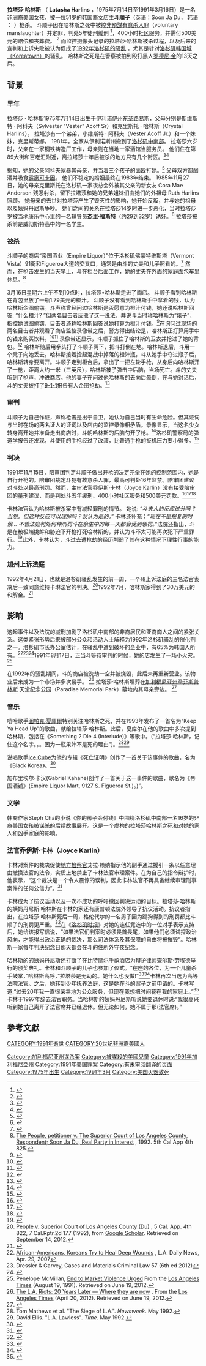 {{Infobox person
| name = 拉塔莎·哈林斯
| image = 
| image_size = 
| caption = 拉塔莎·哈林斯
| birth_name = 
| birth_date = {{birth date|1975|7|14}}
| birth_place = 美国 [[伊利诺伊州|伊利诺伊州]] [[东圣路易斯_(伊利诺伊州)|东圣路易斯 (伊利诺伊州)]]
| death_date = {{death date and age|mf=yes|1991|3|16|1975|7|14}}
| death_place = 美国 [[加利福尼亚州|加利福尼亚州]][[洛杉矶|洛杉矶]]
| death_cause = [[枪击|枪击]]
| nationality = {{flagicon|United States}} 美国
| other_names = Tasha
| education = 洛杉矶Westchester 中学
}}'''拉塔莎·哈林斯''' （ '''Latasha Harlins''' ，1975年7月14日至1991年3月16日）是一名[[非裔美国人|非洲裔美国]]女孩，被一位51岁的[[朝鮮_(地區)|韩国]]裔女店主'''斗順子'''（英语：Soon Ja Du， [[諺文|韩语]] ： {{Lang|ko|두순자}}  ）枪杀。 斗顺子因在哈林斯之死中被控[[蓄意殺人|非預謀有意杀人罪]]（voluntary manslaughter）并定罪，判处5年徒刑缓刑 <ref>{{Cite web |url=https://lareviewofbooks.org/article/common-ground-brenda-stevensons-the-contested-murder-of-latasha-harlins/ |title=存档副本 |access-date=2020-05-27 |archive-date=2021-02-25 |archive-url=https://web.archive.org/web/20210225213818/https://lareviewofbooks.org/article/common-ground-brenda-stevensons-the-contested-murder-of-latasha-harlins/ |dead-url=no }}</ref>，400小时社区服务，并需付500美元的赔偿和丧葬费。 <ref>{{Cite web |url=https://caselaw.findlaw.com/ca-court-of-appeal/1769555.html |title=存档副本 |access-date=2020-05-27 |archive-date=2020-12-04 |archive-url=https://web.archive.org/web/20201204165719/https://caselaw.findlaw.com/ca-court-of-appeal/1769555.html |dead-url=no }}</ref> 而监控摄像头记录的拉塔莎·哈林斯被杀过程，以及后来的宣判和上诉失败被认为促成了[[1992年洛杉磯暴動|1992年洛杉矶的骚乱]] ，尤其是针对[[韩国城_(洛杉矶)|洛杉矶韩国城（Koreatown）]]的骚乱。 哈林斯之死是在警察被拍到殴打黑人[[罗德尼·金|罗德尼·金]]的13天之后。 

== 背景 ==

=== 早年 ===
拉塔莎 · 哈林斯1975年7月14日出生于[[东圣路易斯_(伊利诺伊州)|伊利诺伊州东圣路易斯]]，父母分别是斯维斯特 · 阿科夫（Sylvester "Vester" Acoff Sr）和克里斯托 · 哈林斯（Crystal Harlins）。 拉塔沙有一个弟弟，小维斯特 · 阿科夫（Vester Acoff Jr.）和一个妹妹，克里斯蒂娜。 1981年，全家从伊利诺斯州搬到了[[洛杉矶|洛杉矶中南部]]。 拉塔莎六岁时，父亲在一家钢铁铸造厂工作，母亲则在当地一家酒馆当服务员。 他们住在第89大街和百老汇附近，离拉塔莎十年后被杀的地方只有几个街区。<ref name="black past">{{Cite web|title=Latasha Harlins (1975-1991)|url=https://www.blackpast.org/african-american-history/harlins-latasha-1975-1991/|author=|date=|first=|publisher=Black Past|access-date=2020-05-27|archive-date=2021-03-04|archive-url=https://web.archive.org/web/20210304150948/https://www.blackpast.org/african-american-history/harlins-latasha-1975-1991/|dead-url=no}}</ref><ref>{{Cite news|url=https://www.latimes.com/archives/la-xpm-1991-04-08-mn-121-story.html|title=Conflict Brings Tragic End to Similar Dreams of Life : Shooting: An immigrant grocer is accused of murdering a girl, 15. Both sought to overcome adversity.|author=Katz|first=Jesse|date=1991-04-08|work=Los Angeles Times|accessdate=2019-12-27|archiveurl=https://web.archive.org/web/20210308105135/https://www.latimes.com/archives/la-xpm-1991-04-08-mn-121-story.html|archivedate=2021-03-08|publisher=|author2=Lee|first2=John H.|dead-url=no}}</ref>

据知，她的父亲阿科夫家暴其母亲，并当着三个孩子的面殴打她。<ref name="black past">{{Cite web|title=Latasha Harlins (1975-1991)|url=https://www.blackpast.org/african-american-history/harlins-latasha-1975-1991/|author=|date=|first=|publisher=Black Past}}</ref> 父母双方都酗酒并吸食[[霹雳可卡因|霹雳可卡因]]。 他们不稳定的婚姻最终在1983年结束。 1985年11月27日，她的母亲克里斯托在洛杉矶一家夜总会外被其父亲的新女友 Cora Mae Anderson 残忍射杀，留下拉塔莎和她的兄弟姐妹们由她们的外祖母 Ruth Harlins 照顾。 她母亲的去世对拉塔莎产生了毁灭性的影响，她开始反叛，并与她的祖母以及姨妈丹尼斯争吵。 她们之间的关系在拉塔莎14岁时进一步恶化，当时拉塔莎岁被当地康乐中心里的一名辅导员'''杰里·福斯特'''（约29到32岁）诱奸。<ref name="stevenson">{{Cite book|last=Stevenson|first=Brenda|title=The Contested Murder of Latasha Harlins: Justice, Gender, and the Origins of the LA Riots|date=2013|publisher=Oxford University Press|isbn=978-0-19-933959-4|url=https://books.google.com/books?id=43pNbilVMboC&lpg=PP65&dq=latasha%20harlins%20crystal%201985&pg=PP65#v=onepage&q&f=false|accessdate=January 20, 2020|language=en|archive-date=2020-11-04|archive-url=https://web.archive.org/web/20201104104500/https://books.google.com/books?id=43pNbilVMboC&lpg=PP65&dq=latasha%20harlins%20crystal%201985&pg=PP65#v=onepage&q&f=false|dead-url=no}}</ref> 拉塔莎被杀前是威彻斯特高中的一名学生。

=== 被杀 ===
斗顺子的商店“帝国酒业（Empire Liquor）”位于洛杉矶佛蒙特维斯塔（Vermont Vista）91街和Figueroa大道的交叉口，通常是由斗的丈夫和儿子照看的。<ref>{{Cite web|title=Liquor Permit Denied at Site of 1991 Killing|url=http://articles.latimes.com/2005/jan/29/local/me-liquor29|author=II|date=29 January 2005|first=Rong-Gong Lin|publisher=|access-date=2020-05-27|archive-date=2018-10-09|archive-url=https://web.archive.org/web/20181009190558/http://articles.latimes.com/2005/jan/29/local/me-liquor29|dead-url=no}}</ref> 然而，在枪击发生的当天早上，斗在柜台后面工作，她的丈夫在外面的家庭面包车里休息。<ref name="transcript">[http://ca.findacase.com/research/wfrmDocViewer.aspx/xq/fac.19920421_0040904.ca.htm/qx The People, petitioner v. The Superior Court of Los Angeles County, Respondent; Soon Ja Du, Real Party in Interest] {{Wayback|url=http://ca.findacase.com/research/wfrmDocViewer.aspx/xq/fac.19920421_0040904.ca.htm/qx |date=20131204025632 }}, 1992. 5th Cal App 4th 825.</ref>

3月16日星期六上午不到10点时，拉塔莎•哈林斯走进了商店。 斗顺子看到哈林斯在背包里放了一瓶1.79美元的橙汁。 斗顺子没有看到哈林斯手中拿着的钱，认为哈林斯企图偷窃。斗声称曾经问过哈林斯是否愿意为橙汁付钱，她还说哈林斯回答: “什么橙汁? ”但两名目击者反驳了这一说法，并说斗当时称哈林斯为“婊子”，指控她试图偷窃，目击者还称哈林斯回答说她打算为橙汁付钱。<ref>{{Cite web|title=People v. Soon Ja Du|url=https://caselaw.findlaw.com/ca-court-of-appeal/1769555.html|accessdate=2018-08-23|work=Findlaw|language=en-US|archive-date=2020-12-04|archive-url=https://web.archive.org/web/20201204165719/https://caselaw.findlaw.com/ca-court-of-appeal/1769555.html|dead-url=no}}</ref>在询问过现场的两名目击者并观看了商店监控录像带之后，警方得出结论是，哈林斯正打算用手中的钱来购买饮料。<ref>{{Cite news|url=http://articles.latimes.com/1991-03-20/local/me-384_1_korean-american-communities|title=A Senseless and Tragic Killing :  New tension for Korean-American and African-American communities|date=1991-03-20|work=Los Angeles Times|accessdate=2018-08-23|language=en-US|issn=0458-3035|archive-date=2018-03-07|archive-url=https://web.archive.org/web/20180307192252/http://articles.latimes.com/1991-03-20/local/me-384_1_korean-american-communities|dead-url=no}}</ref><ref>{{Cite news|url=https://www.nytimes.com/1991/03/22/us/merchant-charged-in-girl-s-fatal-shooting.html <!-- https://query.nytimes.com/gst/fullpage.html?res=9D0CE7D6133CF931A15750C0A967958260 -->|title=Merchant Charged in Girl's Fatal Shooting|work=[[The_New_York_Times|The New York Times]]|date=March 22, 1991|agency=Associated Press|accessdate=2020-05-27|archive-date=2021-03-11|archive-url=https://web.archive.org/web/20210311102933/https://www.nytimes.com/1991/03/22/us/merchant-charged-in-girl-s-fatal-shooting.html|dead-url=no}}</ref> 录像带还显示，斗顺子抓住了哈林斯的卫衣并抢过了她的背包。<ref>{{Citation|title=Shooting of teen Latasha Harlins at Empire Liquor in 1991 (Warning: Graphic content)|url=https://www.youtube.com/watch?v=Kiw6Q9-lfXc|language=en|access-date=2019-12-12|archive-date=2021-02-01|archive-url=https://web.archive.org/web/20210201144447/https://www.youtube.com/watch?v=Kiw6Q9-lfXc|dead-url=no}}</ref> 哈林斯随后用拳头打了斗顺子两下，把斗打倒在地。哈林斯退后，斗用一个凳子向她丢去。哈林斯接着捡起混战中掉落的橙汁瓶，斗从她手中夺过瓶子后，哈林斯转身要离开。斗顺子走到柜台后，拿出了一把左轮手枪，从身后向哈林斯开了一枪，距离大约一米（三英尺），哈林斯被子弹击中后脑，当场死亡。斗的丈夫听到了枪声，冲进商店。他的妻子在问过他哈林斯的去向后晕倒，在与她对话后，斗的丈夫拨打了[[9-1-1|9-1-1]]报告有人企图抢劫。<ref name="audio_transcript">{{Cite web|title=Legal Audio Opinions and Courtroom Video - LexisNexis Courtroom Cast|url=http://courtroomcast.lexisnexis.com/acf_cases/9963-people-v-superior-court-du-|work=lawschool.courtroomview.com|access-date=2020-05-27|archive-date=2015-01-06|archive-url=https://web.archive.org/web/20150106141813/http://courtroomcast.lexisnexis.com/acf_cases/9963-people-v-superior-court-du-|dead-url=no}}</ref>

=== 审判 ===
斗顺子为自己作证，声称枪击是出于自卫，她认为自己当时有生命危险。但其证词与当时在场的两名证人的证词以及店内的监控录像相矛盾。录像显示，当这名少女转身离开她并准备走出商店时，斗朝哈林斯的后脑勺开了枪。<ref>{{Cite web|title=Videotape Shows Teen Being Shot After Fight :  Killing: Trial opens for Korean grocer who is accused in the slaying of a 15-year-old black girl at a South-Central store.|url=http://articles.latimes.com/1991-10-01/local/me-3692_1_black-girl|author=FORD|date=1 October 1991|first=ANDREA|publisher=|access-date=2020-05-27|archive-date=2019-01-16|archive-url=https://web.archive.org/web/20190116144154/http://articles.latimes.com/1991-10-01/local/me-3692_1_black-girl|dead-url=no}}</ref>洛杉矶警察局的弹道学报告还发现，斗使用的手枪经过了改装，比普通手枪的扳机压力要小得多。<ref name="audio_transcript">{{Cite web|title=Legal Audio Opinions and Courtroom Video - LexisNexis Courtroom Cast|url=http://courtroomcast.lexisnexis.com/acf_cases/9963-people-v-superior-court-du-|work=lawschool.courtroomview.com}}</ref>

=== 判决 ===
1991年11月15日，陪审团判定斗顺子做出开枪的决定完全在她的控制范围内，她是自行开枪的。陪审团裁定斗犯有故意杀人罪，最高可判处16年监禁。陪审团建议对斗处以最高刑罚。然而，主审法官乔伊斯·卡林（Joyce Karlin）没有接受陪审团的量刑建议，而是判处斗五年缓刑、400小时社区服务和500美元罚款。<ref>{{Cite web|title=Twilight: Los Angeles, 1992 Historical Timeline|url=http://occr.ucdavis.edu/ccbp2004/timeline.cfm|work=UC Davis|access-date=2020-05-27|archive-url=https://web.archive.org/web/20190427192632/https://occr.ucdavis.edu/ccbp2004/timeline.cfm|archive-date=2019-04-27|dead-url=yes}}</ref><ref name="The New York Times">{{Cite news|url=https://www.nytimes.com/1992/01/24/news/judge-who-gave-probation-in-a-slaying-may-be-moved.html|title=Judge Who Gave Probation In a Slaying May Be Moved|work=[[The_New_York_Times|The New York Times]]|date=January 24, 1992|accessdate=2020-05-27|archive-date=2021-03-08|archive-url=https://web.archive.org/web/20210308192456/https://www.nytimes.com/1992/01/24/news/judge-who-gave-probation-in-a-slaying-may-be-moved.html|dead-url=no}}</ref><ref>{{Citation|url=https://www.nytimes.com/1992/11/26/us/us-looks-into-korean-grocer-s-slaying-of-black.html|title=U.S. Looks Into Korean Grocer's Slaying of Black Published|journal=[[The_New_York_Times|The New York Times]]|date=November 26, 1992|accessdate=2020-05-27|archive-date=2021-03-08|archive-url=https://web.archive.org/web/20210308161418/https://www.nytimes.com/1992/11/26/us/us-looks-into-korean-grocer-s-slaying-of-black.html|dead-url=no}}</ref>

卡林法官认为哈林斯被杀案中有减轻罪刑的情节。 她说: “''斗夫人的反应过分吗？ 当然。但这种反应可以理解吗？我认为是的。''” 卡林还补充：“''现在不是报复的时候... 不管法庭判处何种刑罚斗在余生中的每一天都会受到惩罚。''”法院还指出，斗是在被极端挑衅和胁迫下开枪打死哈林斯的，并认为斗不太可能再次犯下严重罪行。<ref>{{Cite news|url=https://www.nytimes.com/1991/11/17/us/grocer-given-probation-in-shooting-of-girl.html|title=Grocer Given Probation in Shooting of Girl|work=[[The_New_York_Times|The New York Times]]|date=November 17, 1991|accessdate=2020-05-27|archive-date=2021-03-08|archive-url=https://web.archive.org/web/20210308123122/https://www.nytimes.com/1991/11/17/us/grocer-given-probation-in-shooting-of-girl.html|dead-url=no}}</ref>此外，卡林认为，斗过去遭抢劫的经历削弱了其在这种情况下理性行事的能力。

=== 加州上诉法庭 ===
1992年4月21日，也就是洛杉矶骚乱发生的前一周，一个州上诉法庭的三名法官表决后一致同意维持卡琳法官的判决。<ref>[https://scholar.google.com/scholar_case?q=Soon+Ja+Du&hl=en&as_sdt=2,21&case=8405426532110531165&scilh=0 People v. Superior Court of Los Angeles County (Du)] {{Wayback|url=https://scholar.google.com/scholar_case?q=Soon+Ja+Du&hl=en&as_sdt=2,21&case=8405426532110531165&scilh=0 |date=20210305081313 }}, 5 Cal. App. 4th 822, 7 Cal.Rptr.2d 177 (1992), from [[Google_Scholar|Google Scholar]].  Retrieved on September 14, 2012.</ref>1992年7月，哈林斯家得到了30万美元的和解金。<ref>{{Citation|url=https://www.latimes.com/archives/la-xpm-1992-07-09-me-2491-story.htmls|title=LOS ANGELES : Family of Latasha Harlins Wins $300,000 Settlement|journal=Los Angeles Times|date=July 9, 1992}}{{Dead link}}</ref>

== 影响 ==
这起事件以及法院的减刑加剧了洛杉矶中南部的非裔居民和亚裔商人之间的紧张关系。这类紧张形势后来被部分公众和活动人士解释为1992年洛杉矶骚乱的催化剂之一。洛杉矶市长办公室估计，在骚乱中遭到破坏的企业中，有65%为韩国人所有。<ref>[http://www.dailynews.com/general-news/20070429/african-americans-koreans-try-to-heal-deep-wounds African-Americans, Koreans Try to Heal Deep Wounds] {{Wayback|url=http://www.dailynews.com/general-news/20070429/african-americans-koreans-try-to-heal-deep-wounds |date=20170830154401 }}, L.A. Daily News, Apr. 29, 2007</ref><ref>Dressler & Garvey, Cases and Materials Criminal Law 57 (6th ed 2012)</ref><ref>{{Cite book|last=Salak|first=John|date=1993|title=The Los Angeles Riots: America's Cities in Crisis|location=Brookfield, Conn.|publisher=Millbrook Press|page=[https://archive.org/details/losangelesriotsa00sala/page/24 24]|isbn=1562943731|url=https://archive.org/details/losangelesriotsa00sala/page/24}}</ref>1991年8月17日，正当斗等待审判的时候，她的店发生了一场小火灾。<ref>Penelope McMillan, [http://articles.latimes.com/1991-08-19/local/me-735_1_criminal-charges End to Market Violence Urged] {{Wayback|url=http://articles.latimes.com/1991-08-19/local/me-735_1_criminal-charges |date=20151026152123 }}  From the [[Los_Angeles_Times|Los Angeles Times]] (August 19, 1991).  Retrieved on June 19, 2012.</ref>

在1992年的骚乱期间，斗的商店被洗劫一空并被烧毁，此后未再重新营业。该物业后来成为一个市场并多次易手。 <ref>[http://graphics.latimes.com/towergraphic-where-they-are-now/ The L.A. Riots: 20 Years Later — Where they are now] {{Wayback|url=http://graphics.latimes.com/towergraphic-where-they-are-now/ |date=20201031224517 }}. From the [[Los_Angeles_Times|Los Angeles Times]] (April 20, 2012). Retrieved on June 19, 2012.</ref> 拉塔莎·哈林斯埋葬在[[圣菲斯普林斯_(加利福尼亚州)|加利福尼亚州圣菲斯普林斯]] 天堂纪念公园（Paradise Memorial Park）墓地内其母亲旁边。 <ref>{{Citation|url=https://www.findagrave.com/memorial/181458514/latasha-harlins|title=Latasha Harlins|journal=Find a Grave|date=|accessdate=2020-05-27|archive-date=2020-07-21|archive-url=https://web.archive.org/web/20200721005014/https://www.findagrave.com/memorial/181458514/latasha-harlins|dead-url=no}}</ref> 

=== 音乐 ===
嘻哈歌手[[圖帕克·夏庫爾|圖帕克·夏庫爾]]特别关注哈林斯之死，并在1993年发布了一首名为“Keep Ya Head Up”的歌曲，献给拉塔莎·哈林斯。此后，夏库尔在他的歌曲中多次提到哈林斯，包括在《Something 2 Die 4 (Interlude)》等歌中。(“拉塔莎·哈林斯，记住这个名字。。。因为一瓶果汁不是死的理由”)。<ref name="mathewsetal">Tom Mathews et al. "The Siege of L.A.". ''Newsweek''. May 1992.</ref><ref name="ellis">David Ellis. "L.A. Lawless". ''Time''. May 1992.</ref>

说唱歌手[[艾斯·库伯|Ice Cube]]为他的专辑《死亡证明》创作了一首关于该事件的歌曲，名为《Black Korea》。<ref>{{Cite web|title=True to the Game: Ice Cube's 'Death Certificate'|url=http://www.popmatters.com/feature/148997-true-to-the-game-ice-cubes-death-certificate/|author=Van Nguyen|date=18 October 2011|first=Dean|work=[[PopMatters|PopMatters]]|access-date=2020-05-27|archive-date=2017-06-20|archive-url=https://web.archive.org/web/20170620154935/http://www.popmatters.com/feature/148997-true-to-the-game-ice-cubes-death-certificate/|dead-url=no}}</ref>

加布里埃尔·卡汉(Gabriel Kahane)创作了一首关于这一事件的歌曲，歌名为《帝国酒铺》(Empire Liquor Mart, 9127 S. Figueroa St.)。)”。

=== 文学 ===
韩裔作家Steph Cha的小说《你的房子会付钱》中围绕洛杉矶中南部一名16岁的非裔美国女孩被谋杀的后续故事展开。这是一个虚构的拉塔莎哈林斯之死和对她的家人和凶手家庭的影响。
<br />

=== 法官乔伊斯·卡林（Joyce Karlin） ===
卡林对案件的裁决促使[[地方檢察官|地方检察官]]艾拉·赖纳指示他的副手通过援引一条以任意理由撤换法官的法令，实质上地禁止了卡林法官审理案件。在为自己的指令辩护时，他表示，“这个裁决是一个令人震惊的误判，因此卡林法官不再具备继续审理刑事案件的任何公信力”。<ref>{{Cite news|url=https://www.nytimes.com/1991/11/22/news/unusual-threat-for-a-judge-in-a-bitter-slaying-trial.html|title=Unusual Threat for a Judge in a Bitter Slaying Trial|author=Perez-Pena|first=Richard|accessdate=2018-09-25|language=en|archive-date=2021-03-08|archive-url=https://web.archive.org/web/20210308181709/https://www.nytimes.com/1991/11/22/news/unusual-threat-for-a-judge-in-a-bitter-slaying-trial.html|dead-url=no}}</ref>

卡林成为了抗议活动以及一次不成功的呼吁撤回判决运动的目标。拉塔莎·哈林斯的姨妈丹尼斯·哈林斯在卡林的家还有康普顿法院外领导了抗议活动。抗议者指出，在拉塔莎·哈林斯死后一周，格伦代尔的一名男子因为踢狗得到的刑罚都比斗顺子的刑罚更严重。<ref name=":0">{{Cite news|url=http://articles.latimes.com/1997-02-11/local/me-27514_1_court-judge|title=Judge Who Gave Probation in '91 Killing Quits|author=Tobar|first=Hector|date=1997-02-11|work=Los Angeles Times|accessdate=2018-09-25|language=en-US|issn=0458-3035|archive-date=2019-01-11|archive-url=https://web.archive.org/web/20190111110641/http://articles.latimes.com/1997-02-11/local/me-27514_1_court-judge|dead-url=no}}</ref>在《[[洛杉磯時報|洛杉矶时报]]》对她的连任竞选中的一位对手表示支持后，她给该报写信说，“如果法官们判案时必须畏首畏尾，如果他们必须试探政治风向，才能得出政治正确的裁决，那么司法体系及其保障的自由将被摧毁”。哈林斯一家每年判决纪念日那天都会在斗的住所外守夜纪念。

哈林斯的的姨妈丹尼斯还打断了在比特摩尔千禧酒店为辩护律师查尔斯·劳埃德举行的颁奖典礼。卡林和斗顺子的儿子也参加了仪式。“在座的各位，为一个儿童杀手鼓掌，”哈林斯高呼，”拉塔莎是无助的。她什么也没做!”<ref name=":0">{{Cite news|url=http://articles.latimes.com/1997-02-11/local/me-27514_1_court-judge|title=Judge Who Gave Probation in '91 Killing Quits|author=Tobar|first=Hector|date=1997-02-11|work=Los Angeles Times|accessdate=2018-09-25|language=en-US|issn=0458-3035}}</ref><ref>{{Cite news|url=http://articles.latimes.com/1993-04-25/magazine/tm-26858_1_conflict-inside|title=The Conquest of Hate :  By Turning Conflict Inside Out, a New Breed of Mediators Finds a Way of Bringing Peace to the City|author=Njeri|first=Itabari|date=1993-04-25|work=Los Angeles Times|accessdate=2018-07-29|language=en-US|issn=0458-3035|archive-date=2013-05-30|archive-url=https://web.archive.org/web/20130530061429/http://articles.latimes.com/1993-04-25/magazine/tm-26858_1_conflict-inside|dead-url=no}}</ref>卡林再次当选为高等法院法官。之后，她转到少年抚养法庭，这是她在斗的案子之前申请的。卡林写道:“过去20年我一直很荣幸地为公众服务，但现在我想把时间花在我的家庭上。”<ref name="The New York Times">{{Cite news|url=https://www.nytimes.com/1992/01/24/news/judge-who-gave-probation-in-a-slaying-may-be-moved.html|title=Judge Who Gave Probation In a Slaying May Be Moved|work=[[The_New_York_Times|The New York Times]]|date=January 24, 1992}}</ref>卡林于1997年辞去法官职务。当哈林斯的姨妈丹尼斯听说她要退休时说:“我很高兴听到她自己离开了法官席并已经退休。但无论如何，她不属于那(法官席)。”

== 參考文獻 ==
{{Reflist}}

[[Category:加利福尼亚州谋杀案|Category:加利福尼亚州谋杀案]]
[[Category:被謀殺的美國兒童|Category:被謀殺的美國兒童]]
[[Category:1991年加利福尼亞州|Category:1991年加利福尼亞州]]
[[Category:1991年美国罪案|Category:1991年美国罪案]]
[[Category:有未审阅翻译的页面|Category:有未审阅翻译的页面]]
[[Category:1975年出生|Category:1975年出生]]
[[CATEGORY:1991年逝世|CATEGORY:1991年逝世]]
[[CATEGORY:20世纪非洲裔美國人|CATEGORY:20世纪非洲裔美國人]]
[[Category:1991年3月|Category:1991年3月]]
[[Category:美国火器致死|Category:美国火器致死]]